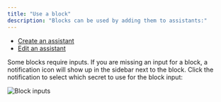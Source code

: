 ```yaml
---
title: "Use a block"
description: "Blocks can be used by adding them to assistants:"
---
```


- [Create an assistant](/hub/assistants/create-an-assistant)
- [Edit an assistant](/hub/assistants/edit-an-assistant)

Some blocks require inputs. If you are missing an input for a block, a notification icon will show up in the sidebar next to the block. Click the notification to select which secret to use for the block input:

![Block inputs](/images/hub/blocks/images/block-inputs-b26686c49eea145a875dfe46862c85e0.png)
